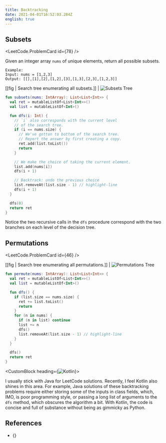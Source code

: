 ```yaml
---
title: Backtracking
date: 2021-04-01T16:52:03.284Z
english: true
---
```




## Subsets

<LeetCode.ProblemCard id={78} />

Given an integer array `nums` of unique elements, return all possible subsets.

```
Example: 
Input: nums = [1,2,3]
Output: [[],[1],[2],[1,2],[3],[1,3],[2,3],[1,2,3]]
```

[[fig | Search tree enumerating all subsets.]]
| ![Subsets Tree](./assets/subsets-tree.svg)

```kotlin
fun subsets(nums: IntArray): List<List<Int>> {
  val ret = mutableListOf<List<Int>>()
  val list = mutableListOf<Int>()

  fun dfs(i: Int) {
    // `i` also corresponds with the current level
    // of the search tree.
    if (i == nums.size) {
      // We've gotton to bottom of the search tree.
      // Report the answer by first creating a copy.
      ret.add(list.toList())
      return
    }

    // We make the choice of taking the current element.
    list.add(nums[i])
    dfs(i + 1)

    // Backtrack: undo the previous choice
    list.removeAt(list.size - 1) // highlight-line
    dfs(i + 1)
  }

  dfs(0)
  return ret
}
```

Notice the two recursive calls in the `dfs` procedure
correspond with the two branches on each level of the decision tree.

## Permutations

<LeetCode.ProblemCard id={46} />

[[fig | Search tree enumerating all permutations.]]
| ![Permutations Tree](./assets/permutations-tree.svg)

```kotlin
fun permute(nums: IntArray): List<List<Int>> {
  val ret = mutableListOf<List<Int>>()
  val list = mutableListOf<Int>()

  fun dfs() {
    if (list.size == nums.size) {
      ret += list.toList()
      return
    }
    for (n in nums) {
      if (n in list) continue
      list += n
      dfs()
      list.removeAt(list.size - 1) // highlight-line
    }
  }

  dfs()
  return ret
}
```

<CustomBlock heading={<img src={KotlinLogo} alt="Kotlin" />}>

  I usually stick with Java for LeetCode solutions. Recently, I feel Kotlin also shines in this area.
  For example, Java solutions of these backtracking problems require
  either storing some of the inputs in class fields, which, IMO, is poor programming style,
  or passing a long list of arguments to the `dfs` method, which obscures the algorithm a bit.
  With Kotlin, the code is concise and full of substance without being as gimmicky as Python.

</CustomBlock>


## References

<ul>
  <li>{<TheAlgorithmDesignManual chapter={[9, "Combinatorial Search"]} />}</li>
</ul>
